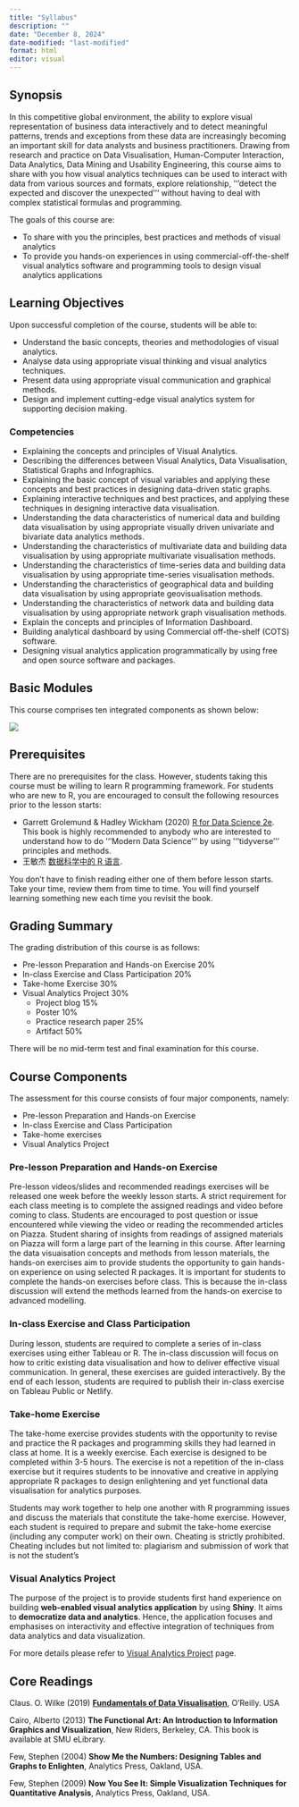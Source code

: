 ```yaml
---
title: "Syllabus"
description: ""
date: "December 8, 2024"
date-modified: "last-modified"
format: html
editor: visual
---
```


## Synopsis

In this competitive global environment, the ability to explore visual representation of business data interactively and to detect meaningful patterns, trends and exceptions from these data are increasingly becoming an important skill for data analysts and business practitioners. Drawing from research and practice on Data Visualisation, Human-Computer Interaction, Data Analytics, Data Mining and Usability Engineering, this course aims to share with you how visual analytics techniques can be used to interact with data from various sources and formats, explore relationship, '''detect the expected and discover the unexpected''' without having to deal with complex statistical formulas and programming.

The goals of this course are:

-   To share with you the principles, best practices and methods of visual analytics
-   To provide you hands-on experiences in using commercial-off-the-shelf visual analytics software and programming tools to design visual analytics applications

## Learning Objectives

Upon successful completion of the course, students will be able to:

-   Understand the basic concepts, theories and methodologies of visual analytics.
-   Analyse data using appropriate visual thinking and visual analytics techniques.
-   Present data using appropriate visual communication and graphical methods.
-   Design and implement cutting-edge visual analytics system for supporting decision making.

### Competencies

-   Explaining the concepts and principles of Visual Analytics.
-   Describing the differences between Visual Analytics, Data Visualisation, Statistical Graphs and Infographics.
-   Explaining the basic concept of visual variables and applying these concepts and best practices in designing data-driven static graphs.
-   Explaining interactive techniques and best practices, and applying these techniques in designing interactive data visualisation.
-   Understanding the data characteristics of numerical data and building data visualisation by using appropriate visually driven univariate and bivariate data analytics methods.
-   Understanding the characteristics of multivariate data and building data visualisation by using appropriate multivariate visualisation methods.
-   Understanding the characteristics of time-series data and building data visualisation by using appropriate time-series visualisation methods.
-   Understanding the characteristics of geographical data and building data visualisation by using appropriate geovisualisation methods.
-   Understanding the characteristics of network data and building data visualisation by using appropriate network graph visualisation methods.
-   Explain the concepts and principles of Information Dashboard.
-   Building analytical dashboard by using Commercial off-the-shelf (COTS) software.
-   Designing visual analytics application programmatically by using free and open source software and packages.

## Basic Modules

This course comprises ten integrated components as shown below:

![](img/VAA_framework.jpg)

## Prerequisites

There are no prerequisites for the class. However, students taking this course must be willing to learn R programming framework. For students who are new to R, you are encouraged to consult the following resources prior to the lesson starts:

-   Garrett Grolemund & Hadley Wickham (2020) [R for Data Science 2e](https://r4ds.hadley.nz/). This book is highly recommended to anybody who are interested to understand how to do '''Modern Data Science''' by using '''tidyverse''' principles and methods.\
-   王敏杰 [数据科学中的 R 语言](https://bookdown.org/wangminjie/R4DS/).

You don't have to finish reading either one of them before lesson starts. Take your time, review them from time to time. You will find yourself learning something new each time you revisit the book.

## Grading Summary

The grading distribution of this course is as follows:

-   Pre-lesson Preparation and Hands-on Exercise 20%
-   In-class Exercise and Class Participation 20%
-   Take-home Exercise 30%
-   Visual Analytics Project 30%
    -   Project blog 15%
    -   Poster 10%
    -   Practice research paper 25%
    -   Artifact 50%

There will be no mid-term test and final examination for this course.

## Course Components

The assessment for this course consists of four major components, namely:

-   Pre-lesson Preparation and Hands-on Exercise
-   In-class Exercise and Class Participation
-   Take-home exercises
-   Visual Analytics Project

### Pre-lesson Preparation and Hands-on Exercise

Pre-lesson videos/slides and recommended readings exercises will be released one week before the weekly lesson starts. A strict requirement for each class meeting is to complete the assigned readings and video before coming to class. Students are encouraged to post question or issue encountered while viewing the video or reading the recommended articles on Piazza. Student sharing of insights from readings of assigned materials on Piazza will form a large part of the learning in this course. After learning the data visuaisation concepts and methods from lesson materials, the hands-on exercises aim to provide students the opportunity to gain hands-on experience on using selected R packages. It is important for students to complete the hands-on exercises before class. This is because the in-class discussion will extend the methods learned from the hands-on exercise to advanced modelling.

### In-class Exercise and Class Participation

During lesson, students are required to complete a series of in-class exercises using either Tableau or R. The in-class discussion will focus on how to critic existing data visualisation and how to deliver effective visual communication. In general, these exercises are guided interactively. By the end of each lesson, students are required to publish their in-class exercise on Tableau Public or Netlify.

### Take-home Exercise

The take-home exercise provides students with the opportunity to revise and practice the R packages and programming skills they had learned in class at home. It is a weekly exercise. Each exercise is designed to be completed within 3-5 hours. The exercise is not a repetition of the in-class exercise but it requires students to be innovative and creative in applying appropriate R packages to design enlightening and yet functional data visualisation for analytics purposes.

Students may work together to help one another with R programming issues and discuss the materials that constitute the take-home exercise. However, each student is required to prepare and submit the take-home exercise (including any computer work) on their own. Cheating is strictly prohibited. Cheating includes but not limited to: plagiarism and submission of work that is not the student's

### Visual Analytics Project

The purpose of the project is to provide students first hand experience on building **web-enabled visual analytics application** by using **Shiny**. It aims to **democratize data and analytics**. Hence, the application focuses and emphasises on interactivity and effective integration of techniques from data analytics and data visualization.

For more details please refer to [Visual Analytics Project](_site/VAProject.html) page.

## Core Readings

Claus. O. Wilke (2019) [**Fundamentals of Data Visualisation**](https://clauswilke.com/dataviz/), O'Reilly. USA

Cairo, Alberto (2013) **The Functional Art: An Introduction to Information Graphics and Visualization**, New Riders, Berkeley, CA. This book is available at SMU eLibrary.

Few, Stephen (2004) **Show Me the Numbers: Designing Tables and Graphs to Enlighten**, Analytics Press, Oakland, USA.

Few, Stephen (2009) **Now You See It: Simple Visualization Techniques for Quantitative Analysis**, Analytics Press, Oakland, USA.
